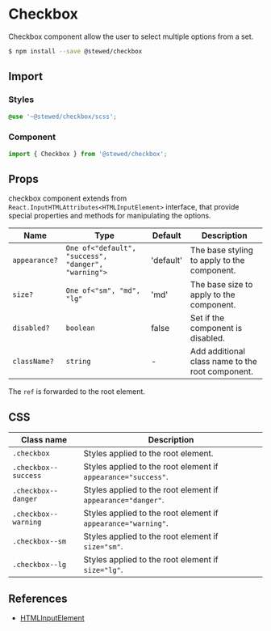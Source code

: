 # Checkbox

Checkbox component allow the user to select multiple options from a set.

```bash
$ npm install --save @stewed/checkbox
```

## Import

### Styles

```scss
@use '~@stewed/checkbox/scss';
```

### Component

```js
import { Checkbox } from '@stewed/checkbox';
```

## Props

checkbox component extends from `React.InputHTMLAttributes<HTMLInputElement>` interface, that provide special properties and methods for manipulating the options.

| Name          | Type                                                | Default   | Description                                      |
| ------------- | --------------------------------------------------- | --------- | ------------------------------------------------ |
| `appearance?` | `One of<"default", "success", "danger", "warning">` | 'default' | The base styling to apply to the component.      |
| `size?`       | `One of<"sm", "md", "lg"`                           | 'md'      | The base size to apply to the component.         |
| `disabled?`   | `boolean`                                           | false     | Set if the component is disabled.                |
| `className?`  | `string`                                            | -         | Add additional class name to the root component. |

The `ref` is forwarded to the root element.

## CSS

| Class name        | Description                                                   |
| ----------------- | ------------------------------------------------------------- |
| `.checkbox`          | Styles applied to the root element.                           |
| `.checkbox--success` | Styles applied to the root element if `appearance="success"`. |
| `.checkbox--danger`  | Styles applied to the root element if `appearance="danger"`.  |
| `.checkbox--warning` | Styles applied to the root element if `appearance="warning"`. |
| `.checkbox--sm`      | Styles applied to the root element if `size="sm"`.            |
| `.checkbox--lg`      | Styles applied to the root element if `size="lg"`.            |

## References

-   [HTMLInputElement](https://developer.mozilla.org/en-US/docs/Web/API/HTMLInputElement)
